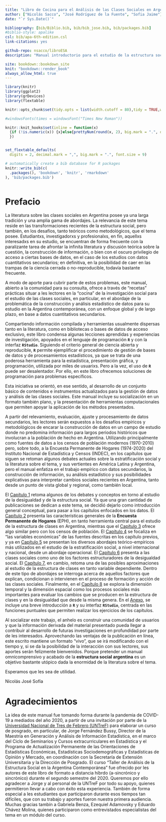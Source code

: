 ```yaml
---
title: "Libro de Cocina para el Análisis de las Clases Sociales en Argentina"
author: ["Nicolás Sacco", "José Rodríguez de la Fuente", "Sofia Jaime"]
date: "`r Sys.Date()`"

bibliography: [bib/Biblio.bib, bib/bib_jose.bib, bib/packages.bib]
#biblio-style: apalike
csl: bib/apa-6th-edition.csl
link-citations: yes

github-repo: nsacco/libroESA
description: "Manual introductorio para el estudio de la estructura social en Argentina"

site: bookdown::bookdown_site
knit: "bookdown::render_book"
always_allow_html: true
---
```


```r
library(knitr)
library(ggplot2)
library(grDevices)
library(flextable)

knitr::opts_chunk$set(tidy.opts = list(width.cutoff = 80),tidy = TRUE,warning = FALSE, message = FALSE, cache = TRUE, echo = FALSE, fig.align = 'center', fig.topcaption = TRUE, options(scipen = 999, OutDec = "."))

#windowsFonts(times = windowsFont("Times New Roman"))

knitr::knit_hooks$set(inline = function(x)
  {if (!is.numeric(x)) {x}else{prettyNum(round(x, 2), big.mark = ".", decimal.mark = ",")}
  })


set_flextable_defaults(
  digits = 2, decimal.mark = ",", big.mark = ".", font.size = 9)

# automatically create a bib database for R packages
knitr::write_bib(c(
  .packages(), 'bookdown', 'knitr', 'rmarkdown'
), 'bib/packages.bib')



```

# Prefacio {.unnumbered}

La literatura sobre las clases sociales en Argentina posee ya una larga tradición y una amplia gama de abordajes. La relevancia de este tema reside en las transformaciones recientes de la estructura social, pero también, en los desafíos, tanto teóricos como metodológicos, que el tema posee. Estudiantxs, investigadorxs y profesionalxs, en fin, aquellxs interesadxs en su estudio, se encuentran de forma frecuente con la paralizante tarea de afrontar la infinita literatura y discusión teórica sobre la cuestión, la construcción de información, o bien con el oscuro privilegio de acceso a ciertas bases de datos, en el caso de los estudios con datos cuantitativos secundarios; en definitiva, en la posibilidad de caer en las trampas de la ciencia cerrada o no-reproducible, todavía bastante frecuente.

A modo de aporte para cubrir parte de estos problemas, este manual, abierto a la comunidad para su consulta, ofrece a través de "recetas" prácticas situar a les lectores en la "cocina" de la investigación social para el estudio de las clases sociales, en particular, en el abordaje de la problemática de la construcción y análisis estadístico de datos para su estudio en la Argentina contemporánea, con un enfoque global y de largo plazo, en base a datos cuantitativos secundarios.

Compartiendo información compilada y herramientas usualmente dispersas tanto en la literatura, como en bibliotecas o bases de datos de acceso exclusivo, este libro condensa algunas lecciones aprendidas y experiencias de investigación, apoyados en el lenguaje de programación **`R`** y con la interfaz **`RStudio`**. Siguiendo el criterio general de ciencia abierta y reproducible, **`R`** permite ejemplificar el procedimiento de gestión de bases de datos y de procesamientos estadísticos, ya que se trata de una poderosa herramienta para la estadística, presentación gráfica, y programación, utilizada por miles de usuarixs. Pero a la vez, el uso de **`R`** puede ser desalentador. Por ello, en este libro ofrecemos soluciones de programación para problemas específicos.

Esta iniciativa se orientó, en ese sentido, al desarrollo de un conjunto básico de contenidos e instrumentos actualizados para la gestión de datos y análisis de las clases sociales. Este manual incluye su socialización en un formato también plano, y la presentación de herramientas computacionales que permiten apoyar la aplicación de los métodos presentados.

A partir del relevamiento, evaluación, ajuste y procesamiento de datos secundarios, les lectores serán expuestos a los desafíos empíricos y metodológicos de encarar la construcción de datos en un campo de estudio donde no predomina información para largos periodos históricos que involucran a la población de hecho en Argentina. Utilizando principalmente como fuentes de datos a los censos de población modernos (1970-2010) pero, sobre todo, a la Encuesta Permanente de Hogares (1974-2020) del Instituto Nacional de Estadística y Censos (INDEC), en los capítulos que siguen se retoman algunos debates actuales sobre la estratificación social y la literatura sobre el tema, y sus vertientes en América Latina y Argentina, pero el manual enfatiza en el trabajo empírico con datos secundarios, la construcción de información, su análisis estadístico y sus posibilidades explicativas para interpretar cambios sociales recientes en Argentina, tanto desde un punto de vista global y regional, como también local.

El [Capítulo 1](#analisis1) retoma algunos de los debates y conceptos en torno al estudio de la desigualdad y de la estructura social. Ya que una gran cantidad de publicaciones se dedican a este tema, se decidió dejarlo como introducción general conceptual, para pasar a los capítulos enfocados en los datos. El [Capítulo 2](#fuentes) presenta las características generales de la **Encuesta Permanente de Hogares** (EPH), en tanto herramienta central para el estudio de la estructura de clases en Argentina, mientras que el [Capítulo 3](#fuentes2) ofrece algo similar pero con los censos de población. El [Capítulo 4](#ocupacion) se focaliza en "las variables económicas" de las fuentes descritas en los capítulo previos, y ya en [Capítulo 5](#clases5) se presentan los diversos abordajes teórico-empíricos más utilizados en el estudio de la estratificación social, a nivel internacional y nacional, desde un abordaje operacional. El [Capítulo 6](#independiente) presenta a las clases sociales como uno de los factores estructuradores de la desigualdad social. El [Capítulo 7](#dependiente), en cambio, retoma una de las posibles aproximaciones al estudio de la estructura de clases en tanto variable dependiente. Dentro de este tipo de abordajes se interroga acerca de aquellos factores que explican, condicionan o intervienen en el proceso de formación y acción de las clases sociales. Finalmente, en el [Capítulo 8](#tiempo) se explora la dimensión temporal y la dimensión espacial como los procesos sociales más importantes para evaluar los cambios que se producen en la estructura de clases y en la desigualdad que desde la misma genera. En el [Anexo](#recetas), se incluye una breve introducción a **`R`** y su interfaz **`RStudio`**, centrada en las funciones puntuales que permiten realizar los ejercicios de los capítulos.

Al socializar este trabajo, el anhelo es construir una comunidad de usuarios y que la información derivada del material presentado pueda llegar a contribuir al desarrollo de futuras investigaciones en profundidad por parte de les interesados. Aprovechando las ventajas de la publicación en línea, este escrito mantiene un formato "vivo", que se irá modificando con el tiempo y, si se da la posibilidad de la interacción con sus lectores, sus aportes serán felizmente bienvenidos. Porque pretender un manual omnicomprensivo y acabado de la **estructura social argentina** es un objetivo bastante utópico dada la enormidad de la literatura sobre el tema.

Esperamos que les sea de utilidad.

Nicolás José Sofía

# Agradecimientos {.unnumbered}

La idea de este manual fue tomando forma durante la pandemia de COVID-19 a mediados del año 2020, a partir de una invitación por parte de la [Universidad Nacional de Tres de Febrero (UNTreF)](https://untref.edu.ar) para elaborar un curso de posgrado, en particular, de Jorge Fernández Bussy, Director de la Maestría en Generación y Análisis de Información Estadística, en el marco del Ciclo de Seminarios y Cursos extracurriculares en Estadística y el Programa de Actualización Permanente de las Orientaciones de Estadísticas Económicas, Estadísticas Sociodemográficas y Estadísticas de Opinión y Mercado, en coordinación con la Secretaría de Extensión Universitaria y la Dirección de Posgrado. El curso "Taller de Análisis de la Estructura Social en la Argentina Contemporánea" fue ofrecido por les autores de este libro de formato a distancia híbrdo (a-sincrónico y sincrónico) durante el segundo semestre del 2020. Queremos por ello agradecer a Jorge y al personal de la UNTreF por todo su apoyo, quienes permitieron llevar a cabo con éxito esta experiencia. También de forma especial a les estudiantes que participaron durante esos tiempos tan difíciles, que con su trabajo y aportes fueron nuestra primera audiencia. Muchas gracias tambín a Gabriela Benza, Ezequiel Adamovsky y Eduardo Chávez Molina, quienes participaron como entrevistados especialistas del tema en un módulo del curso.
